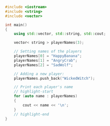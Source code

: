```cpp
#include <iostream>
#include <string>
#include <vector>

int main()
{
	using std::vector, std::string, std::cout;

	vector< string > playerNames(3);

	// Setting names of the players
	playerNames[0] = "HappyBanana";
	playerNames[1] = "AngryCrab";
	playerNames[2] = "SadWolf";

	// Adding a new player:
	playerNames.push_back("WickedWitch");

	// Print each player's name
	// highlight-start
	for (auto name : playerNames)
	{
		cout << name << '\n';
	}
	// highlight-end
}
```
